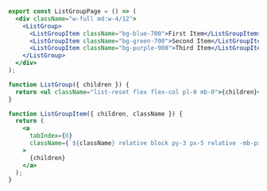 ```jsx
export const ListGroupPage = () => (
  <div className="w-full md:w-4/12">
    <ListGroup>
      <ListGroupItem className="bg-blue-700">First Item</ListGroupItem>
      <ListGroupItem className="bg-green-700">Second Item</ListGroupItem>
      <ListGroupItem className="bg-purple-900">Third Item</ListGroupItem>
    </ListGroup>
  </div>
);

function ListGroup({ children }) {
  return <ul className="list-reset flex flex-col pl-0 mb-0">{children}</ul>;
}

function ListGroupItem({ children, className }) {
  return (
    <a
      tabIndex={0}
      className={`${className} relative block py-3 px-5 relative -mb-px block border border-grey`}
    >
      {children}
    </a>
  );
}
```
